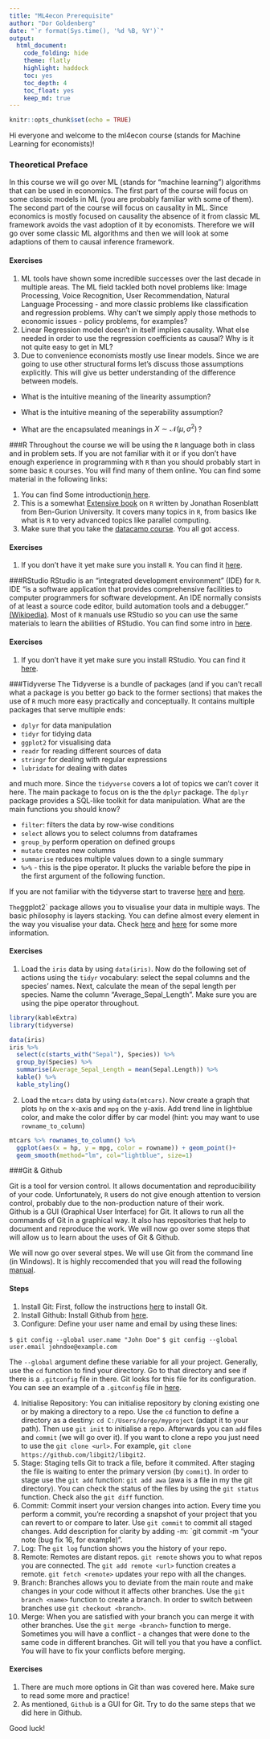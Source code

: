 ```yaml
---
title: "ML4econ Prerequisite"
author: "Dor Goldenberg"
date: "`r format(Sys.time(), '%d %B, %Y')`"
output:
  html_document:
    code_folding: hide
    theme: flatly
    highlight: haddock 
    toc: yes
    toc_depth: 4
    toc_float: yes
    keep_md: true
---
```


```r
knitr::opts_chunk$set(echo = TRUE)
```

Hi everyone and welcome to the ml4econ course (stands for Machine Learning for economists)!  

### Theoretical Preface  
In this course we will go over ML (stands for "machine learning") algorithms that can be used in economics. The first part of the course will focus on some classic models in ML (you are probably familiar with some of them). The second part of the course will focus on causality in ML. Since economics is mostly focused on causality the absence of it from classic ML framework avoids the vast adoption of it by economists. Therefore we will go over some classic ML algorithms and then we will look at some adaptions of them to causal inference framework. 

#### Exercises  
1. ML tools have shown some incredible successes over the last decade in multiple areas. The ML field tackled both novel problems like: Image Processing, Voice Recognition, User Recommendation, Natural Language Processing - and more classic problems like classification and regression problems. Why can't we simply apply those methods to economic issues - policy problems, for examples?
2. Linear Regression model doesn't in itself implies causality. What else needed in order to use the regression coefficients as causal? Why is it not quite easy to get in ML?
3. Due to convenience economists mostly use linear models. Since we are going to use other structural forms let's discuss those assumptions explicitly. This will give us better understanding of the difference between models.  

+ What is the intuitive meaning of the linearity assumption?  

+ What is the intuitive meaning of the seperability assumption?  

+ What are the encapsulated meanings in $X \sim \mathcal{N}(\mu,\,\sigma^{2})\,$?

###R
Throughout the course we will be using the `R` language both in class and in problem sets. If you are not familiar with it or if you don't have enough experience in programming with `R` than you should probably start in some basic `R` courses. You will find many of them online. You can find some material in the following links:  

1. You can find Some introduction[in here](https://www.guru99.com/r-programming-introduction-basics.html).
2. This is a somewhat [Extensive book](http://www.john-ros.com/Rcourse/) on `R` written by Jonathan Rosenblatt from Ben-Gurion University. It covers many topics in `R`, from basics like what is `R` to very advanced topics like parallel computing. 
3. Make sure that you take the [datacamp course](https://www.datacamp.com/courses/introduction-to-the-tidyverse?utm_source=adwords_ppc&utm_campaignid=9039963993&utm_adgroupid=92159846780&utm_device=c&utm_keyword=r%20basics&utm_matchtype=e&utm_network=g&utm_adpostion=&utm_creative=255795296110&utm_targetid=aud-299261629654:kwd-310539422068&utm_loc_interest_ms=&utm_loc_physical_ms=1007978&gclid=Cj0KCQiAnL7yBRD3ARIsAJp_oLaMDa2jnueQTJ-37pAVAPQjteahRPlDgNLlRLM2ROs_I449NzRBY64aAntaEALw_wcB). You all got access. 

#### Exercises 
1. If you don't have it yet make sure you install `R`. You can find it [here]( https://cran.r-project.org/bin/windows/base/).

###RStudio
RStudio is an "integrated development environment" (IDE) for `R`. IDE "is a software application that provides comprehensive facilities to computer programmers for software development. An IDE normally consists of at least a source code editor, build automation tools and a debugger." [(Wikipedia)](https://en.wikipedia.org/wiki/Integrated_development_environment). Most of `R` manuals use RStudio so you can use the same materials to learn the abilities of RStudio. You can find some intro in [here](https://data-flair.training/blogs/rstudio-tutorial/).

#### Exercises 
1. If you don't have it yet make sure you install RStudio. You can find it [here]( https://rstudio.com/products/rstudio/download/#download).

###Tidyverse
The Tidyverse is a bundle of packages (and if you can't recall what a package is you better go back to the former sections) that makes the use of `R` much more easy practically and conceptually. It contains multiple packages that serve multiple ends:  

+ `dplyr` for data manipulation
+ `tidyr` for tidying data
+ `ggplot2` for visualising data
+ `readr` for reading different sources of data 
+ `stringr` for dealing with regular expressions
+ `lubridate` for dealing with dates

and much more. Since the `tidyverse` covers a lot of topics we can't cover it here. The main package to focus on is the the `dplyr` package. 
The `dplyr` package provides a SQL-like toolkit for data manipulation. 
What are the main functions you should know?

+ `filter`: filters the data by row-wise conditions
+ `select` allows you to select columns from dataframes
+ `group_by` perform operation on defined groups
+ `mutate` creates new columns 
+ `summarise` reduces multiple values down to a single summary
+ ` %>% ` - this is the pipe operator. It plucks the variable before the pipe in the first argument of the following function. 

If you are not familiar with the tidyverse start to traverse [here](https://r4ds.had.co.nz/transform.html) and [here](https://www.tidyverse.org/packages/).

`The `ggplot2` package allows you to visualise your data in multiple ways. The basic philosophy is layers stacking. You can define almost every element in the way you visualise your data. Check [here](https://ggplot2.tidyverse.org/) and [here](http://r-statistics.co/Complete-Ggplot2-Tutorial-Part1-With-R-Code.html) for some more information. 

#### Exercises
1. Load the `iris` data by using `data(iris)`. Now do the following set of actions using the `tidyr` vocabulary: select the sepal columns and the species' names. Next, calculate the mean of the sepal length per species. Name the column "Average_Sepal_Length". Make sure you are using the pipe operator throughout. 

```r
library(kableExtra)
library(tidyverse)
```

```r
data(iris)
iris %>% 
  select(c(starts_with("Sepal"), Species)) %>% 
  group_by(Species) %>% 
  summarise(Average_Sepal_Length = mean(Sepal.Length)) %>% 
  kable() %>%
  kable_styling()
```

2. Load the `mtcars` data by using `data(mtcars)`. Now create a graph that plots `hp` on the x-axis and `mpg` on the y-axis. Add trend line in lightblue color, and make the color differ by car model (hint: you may want to use `rowname_to_column`)
```r
mtcars %>% rownames_to_column() %>% 
  ggplot(aes(x = hp, y = mpg, color = rowname)) + geom_point()+ 
  geom_smooth(method="lm", col="lightblue", size=1)
```


###Git & Github

Git is a tool for version control. It allows documentation and reproducibility of your code. Unfortunately, `R` users do not give enough attention to version control, probably due to the non-production nature of their work.  
Github is a GUI (Graphical User Interface) for Git. It allows to run all the commands of Git in a graphical way. It also has repositories that help to document and reproduce the work.  We will now go over some steps that will allow us to learn about the uses of Git & Github. 


We will now go over several stpes. We will use Git from the command line (in Windows). It is highly reccomended that you will read the following [manual](https://git-scm.com/book/en/v2/Getting-Started-About-Version-Control).

#### Steps 
1. Install Git: First, follow the instructions [here](https://git-scm.com/book/en/v2/Getting-Started-Installing-Git) to install Git. 
2. Install Github: Install Github from [here](https://github.com/). 
3. Configure: Define your user name and email by using these lines:  

`$ git config --global user.name "John Doe"`
`$ git config --global user.email johndoe@example.com`  

The `--global` argument define these variable for all your project. Generally, use the `cd` function to find your directory. Go to that directory and see if there is a `.gitconfig` file in there. Git looks for this file for its configuration. You can see an example of a `.gitconfig` file in [here](https://gist.github.com/pksunkara/988716).

4. Initialise Repository: You can initialise repository by cloning existing one or by making a directory to a repo. Use the `cd` function to define a directory as a destiny: 
`cd C:/Users/dorgo/myproject` (adapt it to your path). Then use `git init` to initialise a repo. Afterwards you can `add` files and `commit` (we will go over it).
If you want to clone a repo you just need to use the `git clone <url>`. For example, `git clone https://github.com/libgit2/libgit2`.  
5. Stage: Staging tells Git to track a file, before it commited. After staging the file is waiting to enter the primary version (by `commit`). In order to stage use the `git add` function: `git add awa` (awa is a file in my the git directory). You can check the status of the files by using the `git status` function. Check also the `git diff` function. 
6. Commit: Commit insert your version changes into action. Every time you perform a commit, you’re recording a snapshot of your project that you can revert to or compare to later. Use `git commit` to commit all staged changes. Add description for clarity by adding -m: `git commit -m "your note (bug fix 16, for example)". 
7. Log: The `git log` function shows you the history of your repo. 
8. Remote: Remotes are distant repos. `git remote` shows you to what repos you are connected. The `git add remote <url>` function creates a remote. `git fetch <remote>` updates your repo with all the changes. 
9. Branch: Branches allows you to deviate from the main route and make changes in your code without it affects other branches. Use the `git branch <name>` function to create a branch. In order to switch between branches use `git checkout <branch>`. 
11. Merge: When you are satisfied with your branch you can merge it with other branches. Use the `git merge <branch>` function to merge. Sometimes you will have a conflict - a changes that were done to the same code in different branches. Git will tell you that you have a conflict. You will have to fix your conflicts before merging.  

#### Exercises 
1. There are much more options in Git than was covered here. Make sure to read some more and practice!
2. As mentioned, `Github` is a GUI for Git. Try to do the same steps that we did here in Github.  


Good luck!

